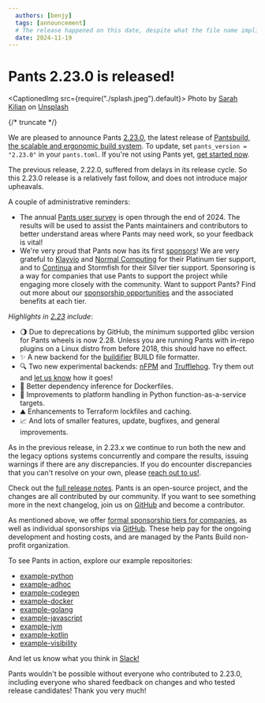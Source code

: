 ```yaml
---
  authors: [benjy]
  tags: [announcement]
  # The release happened on this date, despite what the file name implies (which is when this post was authored)
  date: 2024-11-19
---
```


# Pants 2.23.0 is released!

<CaptionedImg src={require("./splash.jpeg").default}>
  Photo by [Sarah
  Kilian](https://unsplash.com/@rojekilian?utm_content=creditCopyText&utm_medium=referral&utm_source=unsplash)
  on
  [Unsplash](https://unsplash.com/photos/two-grey-walking-elephants-E-szZQqUmH4?utm_content=creditCopyText&utm_medium=referral&utm_source=unsplash)
</CaptionedImg>

{/* truncate */}

We are pleased to announce Pants [2.23.0](https://github.com/pantsbuild/pants/blob/2.23.x/docs/notes/2.23.x.md), the latest release of [Pantsbuild, the scalable and ergonomic build system](https://www.pantsbuild.org/). To update, set `pants_version = "2.23.0"` in your `pants.toml`. If you're not using Pants yet, [get started now](https://www.pantsbuild.org/2.23/docs/getting-started).

The previous release, 2.22.0, suffered from delays in its release cycle. So this 2.23.0 release is a relatively fast follow, and does not introduce major upheavals.

A couple of administrative reminders:

- The annual [Pants user survey](https://www.pantsbuild.org/blog/2024/10/08/user-survey-2024) is open through the end of 2024. The results will be used to assist the Pants maintainers and contributors to better understand areas where Pants may need work, so your feedback is vital!
- We're very proud that Pants now has its first [sponsors](https://www.pantsbuild.org/sponsors)! We are very grateful to [Klayvio](https://www.klaviyo.com/) and [Normal Computing](https://normalcomputing.ai/) for their Platinum tier support, and to [Continua](https://www.continua.ai/) and Stormfish for their Silver tier support.
  Sponsoring is a way for companies that use Pants to support the project while engaging more closely with the community. Want to support Pants? Find out more about our [sponsorship opportunities](https://www.pantsbuild.org/sponsorship) and the associated benefits at each tier.

_Highlights in [2.23](https://github.com/pantsbuild/pants/blob/2.23.x/docs/notes/2.23.x.md) include_:

- 🌖 Due to deprecations by GitHub, the minimum supported glibc version for Pants wheels is now 2.28. Unless you are running Pants with in-repo plugins on a Linux distro from before 2018, this should have no effect.
- ✨ A new backend for the [buildifier](https://github.com/bazelbuild/buildtools/blob/main/buildifier/README.md) BUILD file formatter.
- 🔍 Two new experimental backends: [nFPM](https://github.com/goreleaser/nfpm) and [Trufflehog](https://github.com/trufflesecurity/trufflehog). Try them out and [let us know](https://www.pantsbuild.org/community/getting-help) how it goes!
- 🔀 Better dependency inference for Dockerfiles.
- 🚉 Improvements to platform handling in Python function-as-a-service targets.
- ⛰️ Enhancements to Terraform lockfiles and caching.
- 📈 And lots of smaller features, update, bugfixes, and general improvements.

As in the previous release, in 2.23.x we continue to run both the new and the legacy options systems concurrently and compare the results, issuing warnings if there are any discrepancies. If you do encounter discrepancies that you can't resolve on your own, please [reach out to us!](https://www.pantsbuild.org/community/getting-help).

Check out the [full release notes](https://github.com/pantsbuild/pants/blob/2.23.x/docs/notes/2.23.x.md). Pants is an open-source project, and the changes are all contributed by our community. If you want to see something more in the next changelog, join us on [GitHub](https://github.com/pantsbuild/pants) and become a contributor.

As mentioned above, we offer [formal sponsorship tiers for companies](https://www.pantsbuild.org/sponsorship), as well as individual sponsorships via [GitHub](https://github.com/sponsors/pantsbuild). These help pay for the ongoing development and hosting costs, and are managed by the Pants Build non-profit organization.

To see Pants in action, explore our example repositories:

- [example-python](https://github.com/pantsbuild/example-python)
- [example-adhoc](https://github.com/pantsbuild/example-adhoc/)
- [example-codegen](https://github.com/pantsbuild/example-codegen)
- [example-docker](https://github.com/pantsbuild/example-docker)
- [example-golang](https://github.com/pantsbuild/example-golang)
- [example-javascript](https://github.com/pantsbuild/example-javascript)
- [example-jvm](https://github.com/pantsbuild/example-jvm)
- [example-kotlin](https://github.com/pantsbuild/example-kotlin)
- [example-visibility](https://github.com/pantsbuild/example-visibility)

And let us know what you think in [Slack!](https://www.pantsbuild.org/community/getting-help)

Pants wouldn't be possible without everyone who contributed to 2.23.0, including everyone who shared feedback on changes and who tested release candidates! Thank you very much!
